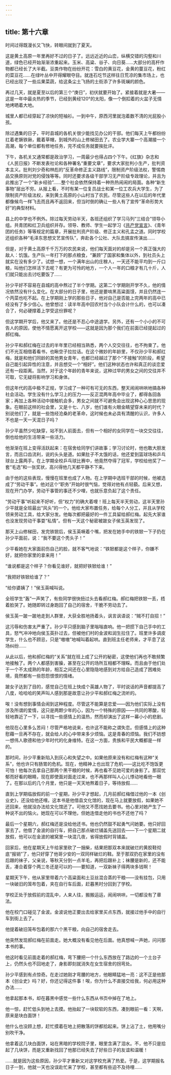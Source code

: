 ```yaml
---
---
---
```

title: 第十六章
---

时间过得既漫长又飞快，转眼间就到了夏天。

这是黄土高原一年里再好不过的日子了。远远近近的山峦，纵横交错的沟壑和川道，绿色已经开始渐渐浓重起来。玉米、高粱、谷子、向日葵……大部分的高杆作物都已经长了大半截。豆类作物在纷纷开花：雪白的黄豆花，金黄的蔓豆花，粉红的菜豆花……在绿叶丛中开得耀眼夺目。就连石圪节这样往日荒凉的集市场上，也已经出现了一些瓜果菜蔬，给这条尘土飞扬的土街添了许多斑斓的颜色。

再过几天，就是夏至以后的第三个“庚日”，初伏就要开始了。紧接着就是大暑——这是一年中最炎热的季节，已经到黄经120°的太阳，像一个倒扣着的火盆子无情地烤晒着大地。

城里人都已经穿起了凉快的短袖衫。一到中午，原西河里就泡着数不清的光屁股小孩。

除过遇集的日子，平时县城的各机关很少能找见办公的干部。他们每天上午都纷纷扛着老镢铁锹，戴着草帽，到城外的山上修梯田去了。农业学大寨一个高潮接一个高潮，每个单位都有修地任务，完不成任务就要挨批评。

下午，各机关又通常都是政治学习，一周最少也得占四个下午。《红旗》杂志和《人民日报》不断发表社论和各种署名“重要文章”，要求大家批判小生产，批判资本主义。批判刘少奇和林彪的“反革命修正主义路线”，限制资产阶级法权，警惕商品交换原则对党的侵蚀等等。同时还要求各级干部学习无产阶级专政理论，并且为此推出了一个“新乡经验”……整个社会依然保持着一种热热闹闹的局面。各种“新生事物”层出不穷。从报上看，不时有某一位复员战士和某一位工农兵大学生，为了限制资产阶级法权，来到黄土高原的小山村当了农民。尽管这些人在以后的年代里都像候鸟一样飞去而且再不返回来，但当时倒的确让一些人有了宣传“革命形势大好”的典型材料。

县上的中学也不例外。除过每天劳动半天，各班还组织了学习马列“三结合”领导小组。共青团和红卫兵组织并存。领导、教师、学生一起学习《[共产党宣言](yi/24)》、《青年团的任务》等等规定的篇章，开展批判资产阶级、修正主义和孔孟之道。同时学校还组织各种“毛泽东思想文艺宣传队”，奔赴各个公社、大队去搞宣传演出……

但是，对于黄土高原千千万万的农民来说，他们每天面对的却是另一个真正强大的敌人：饥饿。生产队一年打下的那点粮食，“兼顾”了国家和集体以外，到社员头上就实在没有多少了。试想一想，一个满年出山的庄稼人，一天还不能平均到一斤口粮，叫他们怎样活下去呢？有更为可怜的地方，一个人一年的口粮才有几十斤，人们就只能出去讨吃要饭了……

孙少平好不容易在县城的高中熬过了半个学期。这第二个学期刚开学不久，他的情况依然没有什么变化。在大部分的日子里，他还是要啃黑高粱面馍，并且仍然连一个丙菜也吃不起。在上学期刚上学的那些日子，他对自己是否能上完两年的高中已经没有了多少信心。他曾想过：读半年高中回农村当个小队会计什么的，也可以凑合了，何必硬撑着上学受这份罪呢？

但这学期开学后，他又来了。他还是不忍心中途退学。另外，还有一个小小的不可告人的原因，使他不情愿离开这学校——这就是因为那个我们在前面已经提起过的郝红梅。

孙少平和郝红梅在过去的半年里已经相当熟悉，两个人交交往往，也不拘束了。他们不光互相借着看书，也瞅空子拉拉话。在这个微妙的年龄里，不仅孙少平和郝红梅，就是和他们同龄的其他男女青年，也都已经越过了那个“不接触”的阶段，希望自己能引起异性的注意，并且想交一个“相好”。他们这种状态也许和真正的谈恋爱还有一段距离。当然，对于这个年龄的青年来说，这种过早的男女之间的交往并不可取，它无疑将影响学习和身体。

但这年代的高中极不正规，学习成了一种可有可无的东西，整天闹闹哄哄地搞各种社会活动。学生没有什么学习上的压力——反正混两年高中毕业了，都得各回各家；再加上各种活动中接触机会多，男女之间就不可避免会出现这种心心思思的现象。在眼前这样的社会里，又是十七、八岁，他们谁有火眼金睛望穿未来的时代？别说他们了，就是一些饱经沧桑的老革命，这时候也未必具有清醒的认识，许多人不也是一天一天混日子吗？

孙少平虽然少吃缺穿，站不到人前面去，但有一个相好的女同学在一块交交往往，倒也给他的生活带来一些活力。

他渐渐在班上变得活跃起来：在宿舍给同学们讲故事；学习讨论时，他也敢大胆发言，而且口齿流利，说的头头是道。如果肚子不太饿的话，他还爱到篮球场和乒乓球台上露两手。在上学期全校乒乓球比赛中，他竟然夺得了冠军，学校给他奖了一套“毛选”和一张奖状，高兴得他几天都平静不下来。

由于他的这些表现，慢慢在班里也成了人物。在上学期中选班干部的时候，他被选成了“劳动干事”。他对这个“职务”开始时很气恼，觉得对他有点轻藐。后来又想，现在开门办学，劳动干事管的事还不少哩，也就乐意负起了这个责任。

“劳动干事”听起来不好听，但“权力”的确大着哩！班上每天半天劳动，这半天里孙少平就是全班最出“风头”的一个。他给大家布置任务，给每个人分工，并且从学校领来劳动工具，给大家分发。他每次都把最好的一件工具留给郝红梅。起先大家谁也没发现劳动干事耍“私情”。但有一天这个秘密被跛女子侯玉英发现了。

那天上山修梯田，发完铁锨后，侯玉英噘着个嘴，把发在她手中的铁锨一下子扔在孙少平面前，说：“我不要这个秃头子！”

少平看她在大家面前伤自己的脸，就不客气地说：“铁锨都是这个样子，你嫌不好，就把你家里的拿来用！”

“谁说都是这个样子？你看见谁好，就把好铁锨给谁！”

“我把好铁锨给谁了？”

“给你婆姨了！”侯玉英喊叫说。

全班学生“轰”一声笑了，有些同学很快扭过头去看郝红梅。郝红梅把铁锨一丢，捂着脸哭了。她随即转过身跑回了自己的宿舍，干脆不劳动去了。

侯玉英一跛一跛地走到人群里，大获全胜地扬着头，讽言讽语说：“贼不打自招！”

这污辱和伤害太严重了。孙少平只感到脑子里嗡嗡直响。他一把掼下自己手中的工具，怒气冲冲地向侯玉英扑过去，但被他们村的金波和润生拉住了。班里许多调皮学生，什么也不顾忌，只是“嗷嗷”地喊叫着起哄。直到班主任老师来，才平息了这场纠纷……

从此以后，他和郝红梅的“关系”就在班上成了公开的秘密，这使他们再也不敢频繁地接触了。两个人都感到害臊，甚至在公开的场所互相都不理睬。而且由于他们处于一个不太成熟的年龄，相互之间还在心里隐隐地感到对方给自己造成了困难处境，竟然都有一些怨怨恨恨的情绪。

跛女子达到了目的，感觉自己在班上快成个英雄人物了，平时说话的声音都提高了八度，哈哈哈的笑声叫人感到那是故意让孙少平和郝红梅之流听的。

唉！没有想到事情会闹到这种程度。尽管这不能算是恋爱——因为他们实际上没有涉及所谓的爱情，这只是两颗少年的心，因为一个特殊的原因——共同的寒酸，轻轻地靠近了一下，以寻找一些感情上的温热，然而却演出了这样一幕小小的悲剧。

他现在心里多么苦闷！尽管严格地说来，也许这不能称之谓失恋。但感情上的这种慰藉一旦再不存在，就会给人的心中带来多少烦恼。这是青春的烦恼。我们不妨想一想伟人歌德和他少年时代的化身维特。在这一方面，贵族和平民大概都是一样的。

那时间，孙少平重新陷入到灰心和失望之中。如果他原来没有和红梅有这种“关系”，他也许只有肠胃的危机。现在，他精神上也出现了危机——这比吃不饱饭更可怕！他每次去拿自己那两个黑干粮的时候，再也看不见她可爱的身影了。那双忧郁而好看的眼睛，现在即使面对面走过来，也不再那样叫人心儿悸动地看他一眼了。在那以后的几个月里，他只是一天天地熬着日子，等待放假……

直到上学期临放假的前一个星期，孙少平才想起，几月前郝红梅借过他的一本《创业史》，还没给他还哩。这本书是他借县文化馆的，现在马上就要放假，如果她不还回来，他就没办法给文化馆还了。可他又不愿找她去要书。他心里对她产生了一种说不出的恼火。她现在可以不理他，但她连借走他的书也不还他了吗？

最后一个星期六，郝红梅还是没给他还书。他也仍然鼓不起勇气问她要。他只好回家去了。他借了金波的自行车，把自己那点破烂铺盖先送回去——下一个星期二就放假，他可以在金波的被窝里一块混几夜，省得放假时背铺盖。

回家后，他在星期天上午给家里砍了一捆柴，结果把那双本来就破烂的黄胶鞋彻底“报销”了，他只好穿了他哥少安的一双同样破烂的鞋。至于那双扔在家里的没有后跟的袜子，父亲说，等秋天分到一点羊毛，再把后跟补上；袜腰是新的，还不能丢，凑合着穿个两三冬还是可以的——要知道，一双新袜子得两块多钱啊！

星期天下午，他从家里带着六个高粱面和土豆丝混合蒸的干粮——没有挂包，只用一块破旧的笼布包着，夹在自行车后面，赶暮黑时分回到了学校。

学校正处于放假前的混乱中，人来人往，搬搬运运，闹闹哄哄，一切都没有了章法。

他在校门口碰见了金波。金波说他正要出去给家里买点东西，就接过他手中的自行车到街上去了。

他提着破旧笼布包着的那六个黑干粮，向自己的宿舍走去。

他突然发现郝红梅在前面走。她大概没有看见他在后面。他真想喊一声她，问问那本书的事。

他这时看见前面走着的郝红梅，弯下腰把一个什么东西放在了路边的一个土台子上，仍然头也不回地走了，身影即刻就消失在女生宿舍的拐弯处。

孙少平感到有点惊奇。在走过她刚才弯腰的地方，他眼睛猛地一亮：这不正是他那本《创业史》吗？好，你还记得这件事！唉，你为什么不直接交给我，何必用这种办法……

他拿起那本书，却在暮黑中感觉一些什么东西从书页中掉在了地上。

他一惊，赶忙低头到地上去摸。他抬起了一块软软的东西，凑到眼前一看：天啊，原来是块白面饼！

他什么也没顾上想，赶忙摸着在地上把散落的饼都拾起来。饼上沾了土，他用嘴分别吹干净。

他拿着这几块白面饼，站在黑暗的学校院子里，眼里含满了泪水。不，他不只是拾起了几块饼，而是又重新找回了他那已经失去了好些日子的友谊和温暖！

……就是因为这些原因，孙少平才重新又对这学校充满了热爱。于是，这学期报名日子一到，他就一天也没误赴忙来了学校，甚至都有些迫不及待哩……